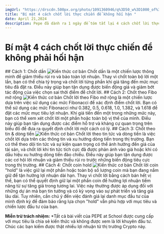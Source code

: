 ```yaml
---
imgUrl: "https://drscdn.500px.org/photo/1091360946/q%3D50_w%3D1000_of%3D1/v2?sig=9f5206e5cbfa63cae8bc7cf92e50dd82c948d240d9d9bc267fe08aaca9acf1d4"
title: "Bí mật 4 cách chốt lời thực chiến để không hối hận "
date: April 21,2024
description: Pepe đã dành ra 1 ngày để tóm tắt lại 4 cách chốt lời thực chiến nhất dành cho các bạn mới chưa biết cách để chốt lời...
---
```


# Bí mật 4 cách chốt lời thực chiến để không phải hối hận
<ProfileAuthor7/>
## Cách 1: Chốt dần
<Image
  src={`/img-cong-dong/bat-mi-4-cach-1.png`}
  alt="Kiến thức cơ bản"
  height={300}
  width={1200}
/>
Chốt dần là một chiến lược thông minh để giảm thiểu rủi ro và bảo toàn lợi nhuận. Thay vì chốt toàn bộ lời một lần, bạn có thể chia tỷ trọng và chốt lời từng phần khi giá tăng đến mức mục tiêu đã đặt ra. Điều này giúp bạn tận dụng được biến động giá và giảm bớt tác động của việc chọn sai thời điểm để chốt lời.
## Cách 2: Chốt theo Fibo mở rộng
<Image
  src={`/img-cong-dong/bat-mi-4-cach-2.png`}
  alt="Kiến thức cơ bản"
  height={300}
  width={1200}
/>
Chốt lời theo Fibo mở rộng là một chiến lược dựa trên việc sử dụng các mức Fibonacci để xác định điểm chốt lời. Bạn có thể sử dụng các mức Fibonacci như 0.382, 0.5, 0.618, 1.0, 1.382, và 1.618 để đặt các mức mục tiêu lợi nhuận. Khi giá tiến đến một trong những mức này, bạn có thể xem xét chốt lời một phần hoặc toàn bộ vị thế của mình. Điều này giúp bạn tận dụng được các điểm hỗ trợ và kháng cự quan trọng trên biểu đồ để đưa ra quyết định chốt lời một cách có lý.
## Cách 3: Chốt theo tin & dòng tiền
<Image
  src={`/img-cong-dong/bat-mi-4-cach-3.png`}
  alt="Kiến thức cơ bản"
  height={300}
  width={1200}
/>
Chốt lời theo tin tức và dòng tiền là việc chốt lời dựa trên các thông tin và xu hướng dòng tiền trong thị trường. Bạn có thể theo dõi tin tức và sự kiện quan trọng có thể ảnh hưởng đến giá của tài sản, và chốt lời khi tin tức tích cực đã được phản ánh vào giá hoặc khi có dấu hiệu xu hướng dòng tiền đảo chiều. Điều này giúp bạn tận dụng được các cơ hội lời nhuận và giảm thiểu rủi ro trước những biến động tiêu cực trong thị trường.
## Cách 4: Chốt coin hold
<Image
  src={`/img-cong-dong/bat-mi-4-cach-4.png`}
  alt="Kiến thức cơ bản"
  height={300}
  width={1200}
/>
Chốt lời coin "hold" là việc giữ lại một phần hoặc toàn bộ số lượng coin mà bạn đang nắm giữ để tận hưởng lợi nhuận dài hạn. Thay vì chốt lời bằng cách bán hết vị thế, bạn có thể quyết định giữ lại một phần coin để hưởng lợi nhuận tiềm năng từ sự tăng giá trong tương lai. Việc này thường được áp dụng đối với những dự án mà bạn tin tưởng và có kỳ vọng vào sự phát triển và tăng giá lâu dài. Tuy nhiên, cần chú ý đến việc đánh giá lại danh mục đầu tư của mình định kỳ để đảm bảo rằng lựa chọn "hold" vẫn phù hợp với mục tiêu và chiến lược đầu tư của bạn.

**Miễn trừ trách nhiệm:** \*Tất cả bài viết của PEPE at School được cung cấp với mục tiêu là chia sẻ kiến thức và không được xem là lời khuyên đầu tư. Chúc các bạn kiếm được thật nhiều lợi nhuận từ thị trường Crypto này.
